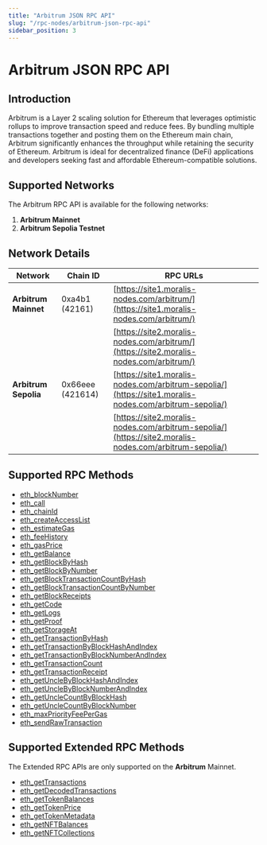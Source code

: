 ```yaml
---
title: "Arbitrum JSON RPC API"
slug: "/rpc-nodes/arbitrum-json-rpc-api"
sidebar_position: 3
---
```



# Arbitrum JSON RPC API

## Introduction

Arbitrum is a Layer 2 scaling solution for Ethereum that leverages optimistic rollups to improve transaction speed and reduce fees. By bundling multiple transactions together and posting them on the Ethereum main chain, Arbitrum significantly enhances the throughput while retaining the security of Ethereum. Arbitrum is ideal for decentralized finance (DeFi) applications and developers seeking fast and affordable Ethereum-compatible solutions.

## Supported Networks

The Arbitrum RPC API is available for the following networks:

1. **Arbitrum Mainnet**
2. **Arbitrum Sepolia Testnet**

## Network Details

| Network              | Chain ID         | RPC URLs                                                                                                |
| -------------------- | ---------------- | ------------------------------------------------------------------------------------------------------- |
| **Arbitrum Mainnet** | 0xa4b1 (42161)   | [https://site1.moralis-nodes.com/arbitrum/](https://site1.moralis-nodes.com/arbitrum/)                 |
|                      |                  | [https://site2.moralis-nodes.com/arbitrum/](https://site2.moralis-nodes.com/arbitrum/)                 |
| **Arbitrum Sepolia** | 0x66eee (421614) | [https://site1.moralis-nodes.com/arbitrum-sepolia/](https://site1.moralis-nodes.com/arbitrum-sepolia/) |
|                      |                  | [https://site2.moralis-nodes.com/arbitrum-sepolia/](https://site2.moralis-nodes.com/arbitrum-sepolia/) |

## Supported RPC Methods


  - <a href="/rpc-nodes/reference/eth_blockNumber">eth_blockNumber</a>
  - <a href="/rpc-nodes/reference/eth_call">eth_call</a>
  - <a href="/rpc-nodes/reference/eth_chainId">eth_chainId</a>
  - <a href="/rpc-nodes/reference/eth_createAccessList">eth_createAccessList</a>
  - <a href="/rpc-nodes/reference/eth_estimateGas">eth_estimateGas</a>
  - <a href="/rpc-nodes/reference/eth_feeHistory">eth_feeHistory</a>
  - <a href="/rpc-nodes/reference/eth_gasPrice">eth_gasPrice</a>
  - <a href="/rpc-nodes/reference/eth_getBalance">eth_getBalance</a>
  - <a href="/rpc-nodes/reference/eth_getBlockByHash">eth_getBlockByHash</a>
  - <a href="/rpc-nodes/reference/eth_getBlockByNumber">eth_getBlockByNumber</a>
  - <a href="/rpc-nodes/reference/eth_getBlockTransactionCountByHash">eth_getBlockTransactionCountByHash</a>
  - <a href="/rpc-nodes/reference/eth_getBlockTransactionCountByNumber">eth_getBlockTransactionCountByNumber</a>
  - <a href="/rpc-nodes/reference/eth_getBlockReceipts">eth_getBlockReceipts</a>
  - <a href="/rpc-nodes/reference/eth_getCode">eth_getCode</a>
  - <a href="/rpc-nodes/reference/eth_getLogs">eth_getLogs</a>
  - <a href="/rpc-nodes/reference/eth_getProof">eth_getProof</a>
  - <a href="/rpc-nodes/reference/eth_getStorageAt">eth_getStorageAt</a>
  - <a href="/rpc-nodes/reference/eth_getTransactionByHash">eth_getTransactionByHash</a>
  - <a href="/rpc-nodes/reference/eth_getTransactionByBlockHashAndIndex">eth_getTransactionByBlockHashAndIndex</a>
  - <a href="/rpc-nodes/reference/eth_getTransactionByBlockNumberAndIndex">eth_getTransactionByBlockNumberAndIndex</a>
  - <a href="/rpc-nodes/reference/eth_getTransactionCount">eth_getTransactionCount</a>
  - <a href="/rpc-nodes/reference/eth_getTransactionReceipt">eth_getTransactionReceipt</a>
  - <a href="/rpc-nodes/reference/eth_getUncleByBlockHashAndIndex">eth_getUncleByBlockHashAndIndex</a>
  - <a href="/rpc-nodes/reference/eth_getUncleByBlockNumberAndIndex">eth_getUncleByBlockNumberAndIndex</a>
  - <a href="/rpc-nodes/reference/eth_getUncleCountByBlockHash">eth_getUncleCountByBlockHash</a>
  - <a href="/rpc-nodes/reference/eth_getUncleCountByBlockNumber">eth_getUncleCountByBlockNumber</a>
  - <a href="/rpc-nodes/reference/eth_maxPriorityFeePerGas">eth_maxPriorityFeePerGas</a>
  - <a href="/rpc-nodes/reference/eth_sendRawTransaction">eth_sendRawTransaction</a>


## Supported Extended RPC Methods

<Admonition type="note" title="Network Support Notice">
    The Extended RPC APIs are only supported on the <b>Arbitrum</b> Mainnet.
</Admonition>


  - <a href="/rpc-nodes/reference/extended-rpc/eth_getTransactions">eth_getTransactions</a>
  - <a href="/rpc-nodes/reference/extended-rpc/eth_getDecodedTransactions">eth_getDecodedTransactions</a>
  - <a href="/rpc-nodes/reference/extended-rpc/eth_getTokenBalances">eth_getTokenBalances</a>
  - <a href="/rpc-nodes/reference/extended-rpc/eth_getTokenPrice">eth_getTokenPrice</a>
  - <a href="/rpc-nodes/reference/extended-rpc/eth_getTokenMetadata">eth_getTokenMetadata</a>
  - <a href="/rpc-nodes/reference/extended-rpc/eth_getNFTBalances">eth_getNFTBalances</a>
  - <a href="/rpc-nodes/reference/extended-rpc/eth_getNFTCollections">eth_getNFTCollections</a>

